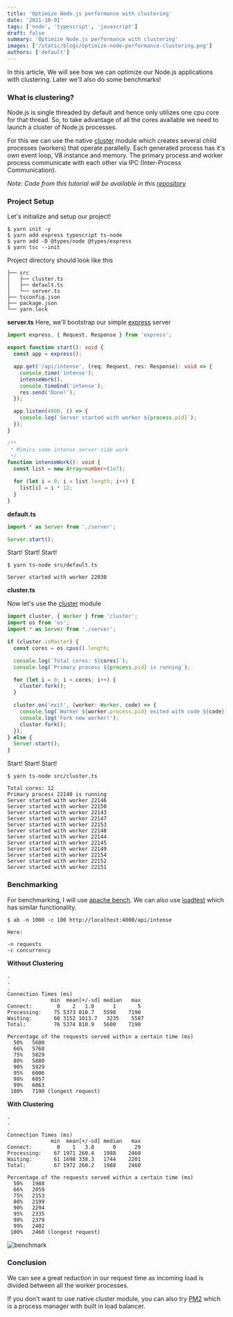 ```yaml
---
title: 'Optimize Node.js performance with clustering'
date: '2021-10-01'
tags: ['node', 'typescript', 'javascript']
draft: false
summary: 'Optimize Node.js performance with clustering'
images: ['/static/blogs/optimize-node-performance-clustering.png']
authors: ['default']
---
```


In this article, We will see how we can optimize our Node.js applications with clustering. Later we'll also do some benchmarks!

### What is clustering?

Node.js is single threaded by default and hence only utilizes one cpu core for that thread. So, to take advantage of all the cores available we need to launch a cluster of Node.js processes.

For this we can use the native [cluster](https://nodejs.org/api/cluster.html) module which creates several child processes (workers) that operate parallelly. Each generated process has it's own event loop, V8 instance and memory. The primary process and worker process communicate with each other via IPC (Inter-Process Communication).

_Note: Code from this tutorial will be available in this [repository](https://github.com/karanpratapsingh/tutorials/tree/master/node/cluster)_

### Project Setup

Let's initialize and setup our project!

```
$ yarn init -y
$ yarn add express typescript ts-node
$ yarn add -D @types/node @types/express
$ yarn tsc --init
```

Project directory should look like this

```
├── src
│   ├── cluster.ts
│   ├── default.ts
│   └── server.ts
├── tsconfig.json
├── package.json
└── yarn.lock
```

**server.ts**
Here, we'll bootstrap our simple [express](https://github.com/expressjs/express) server

```ts
import express, { Request, Response } from 'express';

export function start(): void {
  const app = express();

  app.get('/api/intense', (req: Request, res: Response): void => {
    console.time('intense');
    intenseWork();
    console.timeEnd('intense');
    res.send('Done!');
  });

  app.listen(4000, () => {
    console.log(`Server started with worker ${process.pid}`);
  });
}

/**
 * Mimics some intense server-side work
 */
function intenseWork(): void {
  const list = new Array<number>(1e7);

  for (let i = 0; i < list.length; i++) {
    list[i] = i * 12;
  }
}
```

**default.ts**

```ts
import * as Server from './server';

Server.start();
```

Start! Start! Start!

```
$ yarn ts-node src/default.ts

Server started with worker 22030
```

**cluster.ts**

Now let's use the [cluster](https://nodejs.org/api/cluster.html) module

```ts
import cluster, { Worker } from 'cluster';
import os from 'os';
import * as Server from './server';

if (cluster.isMaster) {
  const cores = os.cpus().length;

  console.log(`Total cores: ${cores}`);
  console.log(`Primary process ${process.pid} is running`);

  for (let i = 0; i < cores; i++) {
    cluster.fork();
  }

  cluster.on('exit', (worker: Worker, code) => {
    console.log(`Worker ${worker.process.pid} exited with code ${code}`);
    console.log('Fork new worker!');
    cluster.fork();
  });
} else {
  Server.start();
}
```

Start! Start! Start!

```
$ yarn ts-node src/cluster.ts

Total cores: 12
Primary process 22140 is running
Server started with worker 22146
Server started with worker 22150
Server started with worker 22143
Server started with worker 22147
Server started with worker 22153
Server started with worker 22148
Server started with worker 22144
Server started with worker 22145
Server started with worker 22149
Server started with worker 22154
Server started with worker 22152
Server started with worker 22151
```

### Benchmarking

For benchmarking, I will use [apache bench](https://httpd.apache.org/docs/2.4/programs/ab.html). We can also use [loadtest](https://github.com/alexfernandez/loadtest) which has similar functionality.

```
$ ab -n 1000 -c 100 http://localhost:4000/api/intense

Here:

-n requests
-c concurrency
```

**Without Clustering**

```
.
.
.
Connection Times (ms)
              min  mean[+/-sd] median   max
Connect:        0    2   1.0      1       5
Processing:    75 5373 810.7   5598    7190
Waiting:       60 3152 1013.7   3235    5587
Total:         76 5374 810.9   5600    7190

Percentage of the requests served within a certain time (ms)
  50%   5600
  66%   5768
  75%   5829
  80%   5880
  90%   5929
  95%   6006
  98%   6057
  99%   6063
 100%   7190 (longest request)
```

**With Clustering**

```
.
.
.
Connection Times (ms)
              min  mean[+/-sd] median   max
Connect:        0    1   3.8      0      29
Processing:    67 1971 260.4   1988    2460
Waiting:       61 1698 338.3   1744    2201
Total:         67 1972 260.2   1988    2460

Percentage of the requests served within a certain time (ms)
  50%   1988
  66%   2059
  75%   2153
  80%   2199
  90%   2294
  95%   2335
  98%   2379
  99%   2402
 100%   2460 (longest request)
```

![benchmark](https://dev-to-uploads.s3.amazonaws.com/uploads/articles/6xmw9ukcn5u9w6vgtfv1.png)

### Conclusion

We can see a great reduction in our request time as incoming load is divided between all the worker processes.

If you don't want to use native cluster module, you can also try [PM2](https://www.npmjs.com/package/pm2) which is a process manager with built in load balancer.
